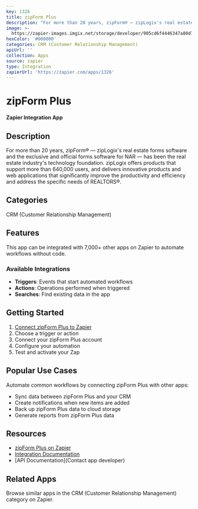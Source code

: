 ```yaml
---
key: 1326
title: zipForm Plus
description: "For more than 20 years, zipForm® — zipLogix's real estate forms software and the exclusive and official forms software for NAR — has been the real estate industry's technology foundation. zipLogix offers products that support more than 640,000 users, and delivers innovative products and web applications that significantly improve the productivity and efficiency and address the specific needs of REALTORS®.\r\n"
image: >-
  https://zapier-images.imgix.net/storage/developer/905cd6f4446347a80d7c96aac0fed981.png?auto=format%2Ccompress&ixlib=python-3.0.0&q=50
hexColor: '#000000'
categories: CRM (Customer Relationship Management)
apiUrl: ''
collection: Apps
source: zapier
type: Integration
zapierUrl: 'https://zapier.com/apps/1326'
---
```

# zipForm Plus

**Zapier Integration App**

## Description

For more than 20 years, zipForm® — zipLogix's real estate forms software and the exclusive and official forms software for NAR — has been the real estate industry's technology foundation. zipLogix offers products that support more than 640,000 users, and delivers innovative products and web applications that significantly improve the productivity and efficiency and address the specific needs of REALTORS®.


## Categories

CRM (Customer Relationship Management)

## Features

This app can be integrated with 7,000+ other apps on Zapier to automate workflows without code.

### Available Integrations

- **Triggers**: Events that start automated workflows
- **Actions**: Operations performed when triggered
- **Searches**: Find existing data in the app

## Getting Started

1. [Connect zipForm Plus to Zapier](https://zapier.com/apps/1326)
2. Choose a trigger or action
3. Connect your zipForm Plus account
4. Configure your automation
5. Test and activate your Zap

## Popular Use Cases

Automate common workflows by connecting zipForm Plus with other apps:

- Sync data between zipForm Plus and your CRM
- Create notifications when new items are added
- Back up zipForm Plus data to cloud storage
- Generate reports from zipForm Plus data

## Resources

- [zipForm Plus on Zapier](https://zapier.com/apps/1326)
- [Integration Documentation](https://zapier.com/apps/1326/integrations)
- [API Documentation](Contact app developer)

## Related Apps

Browse similar apps in the CRM (Customer Relationship Management) category on Zapier.
